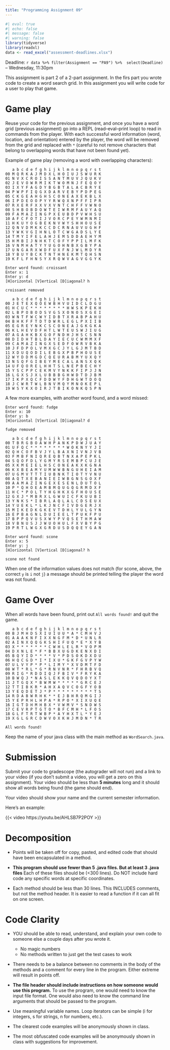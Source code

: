 ```yaml
---
title: "Programming Assignment 09"
---
```



```r
#| eval: true
#| echo: false
#| message: false
#| warning: false
library(tidyverse)
library(readxl)
data <- read_excel("assessment-deadlines.xlsx")
```


Deadline: `r data %>% filter(Assignment == "PA9") %>%  select(Deadline)` -- Wednesday, 11:30pm

This assignment is part 2 of a 2-part assignment. In the firs part
you wrote code to create a word search grid. In this assignment
you will write code for a user to play that game.

# Game play

Reuse your code for the previous assignment, and once you have a
word grid (previous assignment) go into a REPL (read–eval–print loop) to read in commands from the player. With each successful word information (word, location, and orientation)
entered by the player, the word will be removed from the grid and replaced with
`*` (careful to not remove characters that belong to overlapping words that 
have not been found yet).

Example of game play (removing a word with overlapping characters):

```
   a b c d e f g h i j k l m n o p q r s t 
00 M Q R K A J M D X L H O I U J S W U R K 
01 N V X C R O I S S A N T M U V J Q U K V 
02 J E V O W R M I K T W O M N J F E Q O Y 
03 I X Y F A G D Y B G B T A L A C B R Y E 
04 P W P F I Q G X D A R V E B Y P D P E G 
05 C K G E A H G H S C O N E A X E K B L X 
06 I P D E O O P Y Y R W Q X N P F F I P R 
07 R X E R F X X V X V N T C H F F V W N O 
08 S H B O B D O W T E I W R M F A U Y A Q 
09 F A M A Z I N G P X E U B D P V W H S U 
10 A F C F O T I J V O R C P E Y W M N M I 
11 H K U Y O G B E K N V W Y S H H O U S E 
12 Q N V D M K K C C D C R N A U V U G H F 
13 Y W K V G I H N L O T C W G A D S L Y E 
14 T M Y I F E L A H J E M S D D A E H Y M 
15 H M B I J N H K T C O F Y P P I L M F K 
16 V N M H A T Y Y U G O H N B X G B Y P A 
17 U N G A R X W D F U X F N J W L M D Y R 
18 Y B U Y B C K T N T H N E K M T Q H S N 
19 K F L F H N S Y X R Q W V A G V G G Y K 

Enter word found: croissant
Enter x: 1
Enter y: d
[H]orizontal [V]ertical [D]iagonal? h

croissant removed

   a b c d e f g h i j k l m n o p q r s t 
00 J E T E X Q O E W B H V U I D C L D G U 
01 H C U C * * * * * * * * H W S K P E K H 
02 L B P O B O D S V G S X O N O S X G E I 
03 W N T F W C W Y I D B T X R A B P A H U 
04 B H K F F T D T D W R L E G L P X I I B 
05 E G R E Y N K C S C O N E A J G K G K A 
06 K L H E V D F H T L W T E U S W J I U G 
07 A G A H K B X G O F N D H J H S C S N N 
08 D I D H T B L D A Y I E C U C W M M X F 
09 C A M A Z I N G X S E D F O W R V B K A 
10 J F D P O L V M X G C J Y L G J M T B D 
11 X D U Q O D I L E B G X P B P H O U S E 
12 W Y D D M G D C Q E U R A B M Y U X Q Y 
13 N S Q F G I B E Y M E C A L A N S X Q K 
14 U F Q O R E L H H T S L N E P B E C H Y 
15 Y S C P P C E K M V Y N K K F I P J J N 
16 L G X S J X L U B B B G H W D T D J B M 
17 I K P X Q C F D D W Y F D H G W T D O Q 
18 J C W R T W L B N V M Q Y M N O K E P L 
19 W S Y K X O I R J T B I K O N K Q S P N 
```

A few more examples, with another word found, and a word missed:

```
Enter word found: fudge
Enter x: 10
Enter y: b
[H]orizontal [V]ertical [D]iagonal? d

fudge removed

   a b c d e f g h i j k l m n o p q r s t 
00 T B R G B O A W H P A N K P D W J U A Y 
01 U F Q C * * * * * * * * W O K N Y Y J I 
02 Q H C O F B V J Y L B A X N I V N J V B 
03 F M B F N I Q R E Q B T N X A P E P K L 
04 S Q O F D L Y G M Y R S E M B P C U J E 
05 X K M E I E L H S C O N E A K X K G N A 
06 K X B E A M Y U M W W B N G U H E I A M 
07 U G M V T T T I U B N K T I O T Y V N U 
08 A Q T X E B A N I E I W B G N S G O X F 
09 A A M A Z I N G E X E S E N L D U T O L 
10 P * Q H O E A M B M Q U G Q G R M D X F 
11 H C * P O L T Y H G H K X G F H O U S E 
12 G X J * M B R X L G W U I C F K U U B I 
13 Y N K S * I B R L A Q L A L C D S E U X 
14 Y U E K L * L K J N C F I V D G E R J X 
15 M I K E D K G K E V T D H L Y U L G Y N 
16 E P B A G N L D U I E E L T P U K F P U 
17 B P P Q V U S X W Y P V Q S E T H M A W 
18 V B N U S J J W U O H U L F X V B Y P G 
19 P R T L W G X G R D U S D Q Q E Y G A N 

Enter word found: scone
Enter x: 5
Enter y: j
[H]orizontal [V]ertical [D]iagonal? h

scone not found
```

When one of the information values does not match (for scone, above,
the correct `y` is `i` not `j`) a message should be printed telling
the player the word was not found.

# Game Over

When all words have been found, print out `All words found!` and quit
the game.

```
   a b c d e f g h i j k l m n o p q r s t 
00 B J M H D S X I U I U U * A * C M H V J 
01 A A A K N F I X X N G F M * D * U N L R 
02 A I N X Q Q G K S H I F U Q * E * X Y B 
03 X * * * * * * * C W H L E L R * V O P M 
04 D X N L E * F * B B X U G D K E N X D I 
05 B Q Y I D * * * * V * P D S O K D X D U 
06 H Q C G D * I * I X U * G K F G V P Y W 
07 U L V Y P * P * L I M Y * X V D M T F D 
08 W T * R L * G * R N V N R * F H R B V Q 
09 R I G * R D D I Q J F B I V * F R Y K A 
10 B W Q J * N A S L E K K Q V Q D O Y X T 
11 J T G Q X * B W M W * * * * * G R C E J 
12 T T I B K R * A H X A Q V C O G F Y O B 
13 Y E Q D E T J * P * * * * * * * * * T S 
14 R D A B W R H K * * E J B H R Q M G I J 
15 Y E P R H L H P A * R P O * X I X U Q E 
16 I G T D H M H B X * V W M V * S N D W S 
17 C E V R P T G T O * B F C M H * L F O S 
18 G L F T R T W B P * A Y H X T L * Y E J 
19 X G L G R C D W V O X K H J M D N * T R 

All words found!
```

Keep the name of your java class with the main method as `WordSearch.java`.

# Submission

Submit your code to gradescope (the autograder will not run) and a link to your
video (if you don't submit a video, you will get a zero on this assignment).
Your video should be less than **5 minutes** long and it should show all words
being found (the game should end).

Your video should show your name and the current semester information.

Here's an example:

{{< video https://youtu.be/AHLSB7P2POY >}}



# Decomposition

* Points will be taken off for copy, pasted, and edited code that
  should have been encapsulated in a method.

* **This program should use fewer than 5 .java files. But at least 3 .java files**
  Each of these files should be (<300 lines).  Do NOT include
  hard code any specific words at specific coordinates.

* Each method should be less than 30 lines.  This INCLUDES
  comments, but not the method header.  It is easier to read a 
  function if it can all fit on one screen.
  
# Code Clarity

* YOU should be able to read, understand, and explain your own code
  to someone else a couple days after you wrote it.
  
  * No magic numbers
  * No methods written to just get the test cases to work

* There needs to be a balance between no comments in the body of the
  methods and a comment for every line in the program.  Either extreme
  will result in points off.

* **The file header should include instructions on how someone would
  use this program.**  To use the program, one would need to know the
  input file format.  One would also need to know the command line arguments
  that should be passed to the program.

* Use meaningful variable names.  Loop iterators can
  be simple (i for integers, s for strings, n for numbers, etc.).

* The clearest code examples will be anonymously shown in class.

* The most obfuscated code examples will be anonymously shown in class
  with suggestions for improvement.
  
